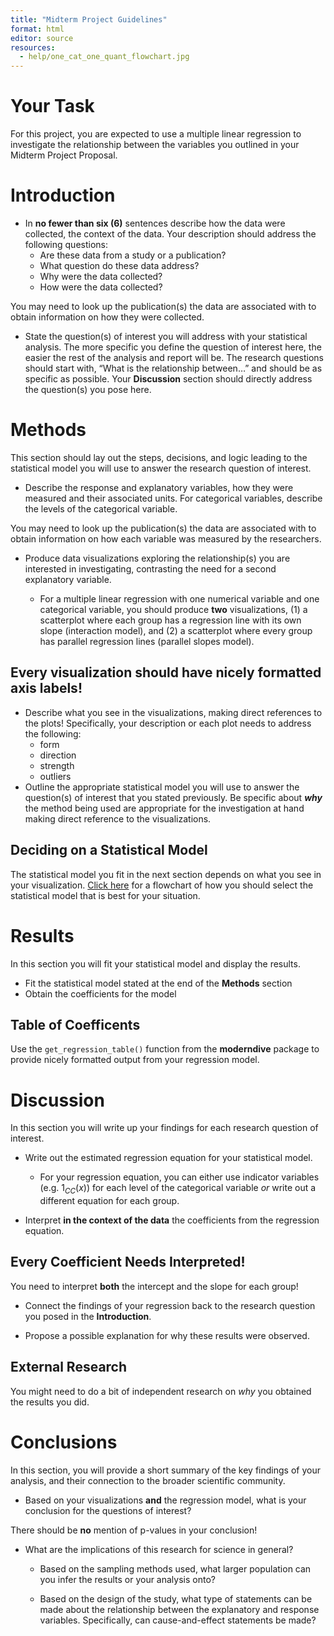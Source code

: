 ```yaml
---
title: "Midterm Project Guidelines"
format: html
editor: source
resources: 
  - help/one_cat_one_quant_flowchart.jpg
---
```


# Your Task

For this project, you are expected to use a multiple linear regression to investigate the relationship between the variables you outlined in your Midterm Project Proposal. 

# Introduction

-   In **no fewer than six (6)**  sentences describe how the data were collected, the context of the data. Your description should address the following questions:
    * Are these data from a study or a publication?
    * What question do these data address? 
    * Why were the data collected? 
    * How were the data collected?

::: callout-tip
You may need to look up the publication(s) the data are associated with to obtain information on how they were collected.
:::

-   State the question(s) of interest you will address with your statistical analysis. The more specific you define the question of interest here, the easier the rest of the analysis and report will be. The research questions should start with, "What is the relationship between..." and should be as specific as possible. Your **Discussion** section should directly address the question(s) you pose here.

# Methods

This section should lay out the steps, decisions, and logic leading to the statistical model you will use to answer the research question of interest.

-   Describe the response and explanatory variables, how they were measured and
their associated units. For categorical variables, describe the levels of the
categorical variable.

::: callout-tip
You may need to look up the publication(s) the data are associated with to obtain information on how each variable was measured by the researchers. 
:::

-   Produce data visualizations exploring the relationship(s) you are interested
in investigating, contrasting the need for a second explanatory variable.

    -   For a multiple linear regression with one numerical variable and one categorical variable, you should produce **two** visualizations, (1) a scatterplot where each group has a  regression line with its own slope (interaction model), and (2) a scatterplot where every group has parallel regression lines (parallel slopes model).

::: callout-important
# Every visualization should have nicely formatted axis labels!
:::

-   Describe what you see in the visualizations, making direct references to the plots! Specifically, your description or each plot needs to address the following:
    * form
    * direction
    * strength
    * outliers

-   Outline the appropriate statistical model you will use to answer the question(s) of interest that you stated previously. Be specific about ***why*** the method being used are appropriate for the investigation at hand making direct reference to the visualizations.

::: callout-tip
# Deciding on a Statistical Model

The statistical model you fit in the next section depends on what you see in your visualization. [Click here](../midterm-project-help/one_cat_one_quant_flowchart.jpg) for a flowchart of how you should select the statistical model that is best for your situation.
:::

# Results

In this section you will fit your statistical model and display the results.

-   Fit the statistical model stated at the end of the **Methods** section
-   Obtain the coefficients for the model

::: callout-tip
# Table of Coefficents

Use the `get_regression_table()` function from the **moderndive** package to provide nicely formatted output from your regression model.
:::

# Discussion 

In this section you will write up your findings for each research question of
interest.

-   Write out the estimated regression equation for your statistical model.

    -   For your regression equation, you can either use indicator variables 
    (e.g. $1_{CC}(x)$) for each level of the categorical variable *or* write out a
    different equation for each group.

-   Interpret **in the context of the data** the coefficients from the 
regression equation.

::: {.callout-important}
# Every Coefficient Needs Interpreted!
You need to interpret **both** the intercept and the slope for each group!
:::

-   Connect the findings of your regression back to the research question you 
posed in the **Introduction**. 

-   Propose a possible explanation for why these results were observed. 

::: {.callout-tip}
# External Research

You might need to do a bit of independent research on *why* you obtained 
the results you did. 
:::

# Conclusions

In this section, you will provide a short summary of the key findings of your
analysis, and their connection to the broader scientific community. 

- Based on your visualizations **and** the regression model, what is your
conclusion for the questions of interest?

::: callout-caution
There should be **no** mention of p-values in your conclusion!
:::

<!-- Write a 3-4 sentence statement on what can be inferred from the design of the study and the results of your statistical analysis. Specifically, answer these two questions and comment on their implications: -->

- What are the implications of this research for science in general?

    * Based on the sampling methods used, what larger population can you infer
    the results or your analysis onto?

    * Based on the design of the study, what type of statements can be made
    about the relationship between the explanatory and response variables.
    Specifically, can cause-and-effect statements be made?


